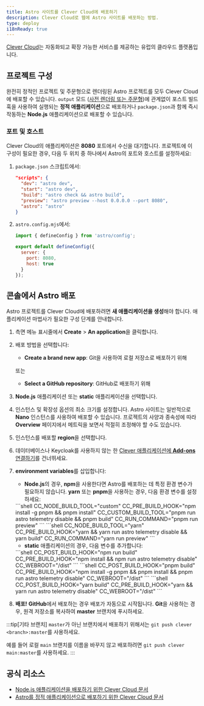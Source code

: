 ```yaml
---
title: Astro 사이트를 Clever Cloud에 배포하기
description: Clever Cloud로 웹에 Astro 사이트를 배포하는 방법.
type: deploy
i18nReady: true
---
```


[Clever Cloud](https://clever-cloud.com)는 자동화되고 확장 가능한 서비스를 제공하는 유럽의 클라우드 플랫폼입니다.

## 프로젝트 구성

완전히 정적인 프로젝트 및 주문형으로 렌더링된 Astro 프로젝트를 모두 Clever Cloud에 배포할 수 있습니다. `output` 모드 ([사전 렌더링 또는 주문형](/ko/basics/rendering-modes/))에 관계없이 포스트 빌드 훅을 사용하여 실행되는 **정적 애플리케이션**으로 배포하거나 `package.json`과 함께 즉시 작동하는 **Node.js** 애플리케이션으로 배포할 수 있습니다.

### 포트 및 호스트

Clever Cloud의 애플리케이션은 **8080** 포트에서 수신을 대기합니다. 프로젝트에 이 구성이 필요한 경우, 다음 두 위치 중 하나에서 Astro의 포트와 호스트를 설정하세요:

1. `package.json` 스크립트에서:

    ```json title="package.json" "astro preview --host 0.0.0.0 --port 8080"
    "scripts": {
      "dev": "astro dev",
      "start": "astro dev",
      "build": "astro check && astro build",
      "preview": "astro preview --host 0.0.0.0 --port 8080",
      "astro": "astro"
    }
    ```

2. `astro.config.mjs`에서:

    ```javascript title="astro.config.mjs"
    import { defineConfig } from 'astro/config';

    export default defineConfig({
      server: {
        port: 8080,
        host: true
      }
    });
    ```


## 콘솔에서 Astro 배포

Astro 프로젝트를 Clever Cloud에 배포하려면 **새 애플리케이션을 생성**해야 합니다. 애플리케이션 마법사가 필요한 구성 단계를 안내합니다.

<Steps>

1. 측면 메뉴 표시줄에서 **Create** > **An application**을 클릭합니다.
2. 배포 방법을 선택합니다:

    - **Create a brand new app**: Git을 사용하여 로컬 저장소로 배포하기 위해

    또는

    - **Select a GitHub repository**: GitHub로 배포하기 위해

3. **Node.js** 애플리케이션 또는 **static** 애플리케이션을 선택합니다.
4. 인스턴스 및 확장성 옵션의 최소 크기를 설정합니다. Astro 사이트는 일반적으로 **Nano** 인스턴스를 사용하여 배포할 수 있습니다. 프로젝트의 사양과 종속성에 따라 **Overview** 페이지에서 메트릭을 보면서 적절히 조정해야 할 수도 있습니다.
5. 인스턴스를 배포할 **region**을 선택합니다.
6. 데이터베이스나 Keycloak를 사용하지 않는 한 [Clever 애플리케이션에 **Add-ons** 연결하기](https://developers.clever-cloud.com/doc/addons/)를 건너뛰세요.
7. **environment variables**를 삽입합니다:

    - **Node.js**의 경우, **npm**을 사용한다면 Astro를 배포하는 데 특정 환경 변수가 필요하지 않습니다. **yarn** 또는 **pnpm**을 사용하는 경우, 다음 환경 변수를 설정하세요:

    <Tabs>
      <TabItem label="pnpm">
      ```shell
    CC_NODE_BUILD_TOOL="custom"
    CC_PRE_BUILD_HOOK="npm install -g pnpm && pnpm install"
    CC_CUSTOM_BUILD_TOOL="pnpm run astro telemetry disable && pnpm build"
    CC_RUN_COMMAND="pnpm run preview"
      ```
      </TabItem>
      <TabItem label="yarn">
      ```shell
      CC_NODE_BUILD_TOOL="yarn"
      CC_PRE_BUILD_HOOK="yarn && yarn run astro telemetry disable && yarn build"
      CC_RUN_COMMAND="yarn run preview"
      ```
      </TabItem>
    </Tabs>

    - **static** 애플리케이션의 경우, 다음 변수를 추가합니다:

    <Tabs>
      <TabItem label="npm">
      ```shell
    CC_POST_BUILD_HOOK="npm run build"
    CC_PRE_BUILD_HOOK="npm install && npm run astro telemetry disable"
    CC_WEBROOT="/dist"
    ```
      </TabItem>
      <TabItem label="pnpm">
      ```shell
    CC_POST_BUILD_HOOK="pnpm build"
    CC_PRE_BUILD_HOOK="npm install -g pnpm && pnpm install && pnpm run astro telemetry disable"
    CC_WEBROOT="/dist"
      ```
      </TabItem>
      <TabItem label="yarn">
      ```shell
      CC_POST_BUILD_HOOK="yarn build"
      CC_PRE_BUILD_HOOK="yarn && yarn run astro telemetry disable"
      CC_WEBROOT="/dist"
      ```
      </TabItem>
    </Tabs>


8. **배포!** **GitHub**에서 배포하는 경우 배포가 자동으로 시작됩니다. **Git**을 사용하는 경우, 원격 저장소를 복사하여 **master** 브랜치에 푸시하세요.

</Steps>

:::tip[기타 브랜치]
`master`가 아닌 브랜치에서 배포하기 위해서는 `git push clever <branch>:master`를 사용하세요.

예를 들어 로컬 `main` 브랜치를 이름을 바꾸지 않고 배포하려면 `git push clever main:master`를 사용하세요.
:::


## 공식 리소스
- [Node.js 애플리케이션을 배포하기 위한 Clever Cloud 문서](https://developers.clever-cloud.com/doc/applications/javascript/nodejs/)
- [Astro를 정적 애플리케이션으로 배포하기 위한 Clever Cloud 문서](https://developers.clever-cloud.com/guides/astro/)

